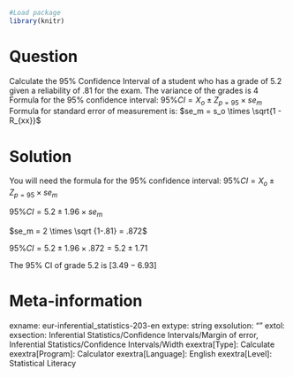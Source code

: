```r
#Load package
library(knitr)
```

Question
========
Calculate the 95% Confidence Interval of a student who has a grade of 5.2 given a reliability of .81 for the exam. The variance of the grades is 4
Formula for the 95% confidence interval: $95\% CI = X_o ± Z_{p=95} \times se_m$
Formula for standard error of measurement is: $se_m = s_o \times \sqrt{1 - R_{xx}}$


Solution
========
You will need the formula for the 95% confidence interval: $95\% CI = X_o ± Z_{p=95} \times se_m$

$95\% CI = 5.2 ± 1.96 \times se_m$

$se_m = 2 \times \sqrt {1-.81} = .872$

$95\% CI = 5.2 ± 1.96 \times .872 = 5.2 ± 1.71$

The 95% CI of grade 5.2 is $[3.49-6.93]$


Meta-information
================
exname: eur-inferential_statistics-203-en
extype: string
exsolution: ""
extol: 
exsection: Inferential Statistics/Confidence Intervals/Margin of error, Inferential Statistics/Confidence Intervals/Width
exextra[Type]: Calculate
exextra[Program]: Calculator
exextra[Language]: English
exextra[Level]: Statistical Literacy

